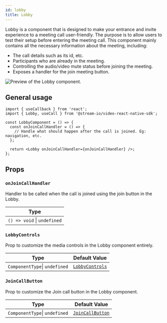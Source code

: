 ```yaml
---
id: lobby
title: Lobby
---
```


Lobby is a component that is designed to make your entrance and invite experience to a meeting call user-friendly. The purpose is to allow users to test their setup before entering the meeting call. This component mainly contains all the necessary information about the meeting, including:

- The call details such as its id, etc.
- Participants who are already in the meeting.
- Controlling the audio/video mute status before joining the meeting.
- Exposes a handler for the join meeting button.

![Preview of the Lobby component.](../../assets/04-ui-components/lobby.png)

## General usage

```tsx {9}
import { useCallback } from 'react';
import { Lobby, useCall } from '@stream-io/video-react-native-sdk';

const LobbyComponent = () => {
  const onJoinCallHandler = () => {
    // Handle what should happen after the call is joined. Eg: navigation, etc.
  };

  return <Lobby onJoinCallHandler={onJoinCallHandler} />;
};
```

## Props

### `onJoinCallHandler`

Handler to be called when the call is joined using the join button in the Lobby.

| Type                        |
| --------------------------- |
| `() => void` \| `undefined` |

### `LobbyControls`

Prop to customize the media controls in the Lobby component entirely.

| Type                          | Default Value                                                                                                                                          |
| ----------------------------- | ------------------------------------------------------------------------------------------------------------------------------------------------------ |
| `ComponentType`\| `undefined` | [`LobbyControls`](https://github.com/GetStream/stream-video-js/blob/main/packages/react-native-sdk/src/components/Call/CallControls/LobbyControls.tsx) |

### `JoinCallButton`

Prop to customize the Join call button in the Lobby component.

| Type                          | Default Value                                                                                                                                     |
| ----------------------------- | ------------------------------------------------------------------------------------------------------------------------------------------------- |
| `ComponentType`\| `undefined` | [`JoinCallButton`](https://github.com/GetStream/stream-video-js/blob/main/packages/react-native-sdk/src/components/Call/Lobby/JoinCallButton.tsx) |
